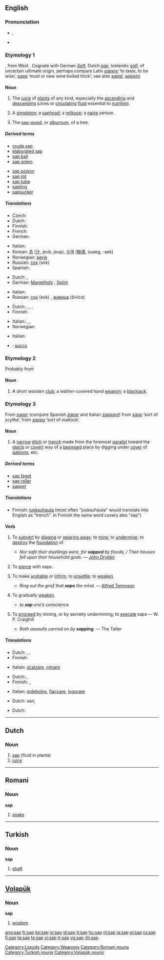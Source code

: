 {{wikipedia|dab=sap (disambiguation)|sap}}
==English==

===Pronunciation===
* {{IPA|/sæp/}}, {{audio|en-us-sap.ogg|Audio (US)}}
* {{rhymes|æp}}

===Etymology 1===
{{etyl|ang}} {{term|sæp|lang=ang}}, from West {{proto|Germanic|sap(p)om}}.  Cognate with German ''[[Saft]]'', Dutch ''[[#Dutch|sap]]'', Icelandic ''[[safi]]''; of uncertain ultimate origin, perhaps compare Latin ''[[sapere]]'' ‘to taste, to be wise’, ''[[sapa]]'' ‘must or new wine boiled thick’; see also ''[[sapid]]'', ''[[sapient]]''.

====Noun====
{{wikipedia}}
{{en-noun|s|-}}

# {{uncountable}} The [[juice]] of [[plant]]s of any kind, especially the [[ascending]] and [[descending]] juices or [[circulating]] [[fluid]] essential to [[nutrition]].
# {{context|slang|countable}} A [[simpleton]]; a [[saphead]]; a [[milksop]]; a [[naive]] person.
# {{uncountable}} The [[sap-wood]], or [[alburnum]], of a tree.

=====Derived terms=====
{{rel-top|terms derived from sap}}
* [[crude sap]]
* [[elaborated sap]]
* [[sap ball]]
* [[sap green]]
{{rel-mid}}
* [[sap poison]]
* [[sap rot]]
* [[sap tube]]
* [[sapling]]
* [[sapsucker]]
{{rel-bottom}}

=====Translations=====
{{trans-top|juice of plant}}
* Czech: {{t-|cs|míza|f}}
* Dutch: {{t+|nl|sap|n}}
* Finnish: {{t+|fi|mahla}}
* French: {{t+|fr|sève|f}}
* German: {{t+|de|Saft|m}}
{{trans-mid}}
* Italian: {{t-|it|linfa|f}}
* Korean: [[즙]] ([[汁]], jeub, jeup), [[수액]] ([[樹液]], suaeg, -aek)
* Norwegian: [[sevje]] {{f}}
* Russian: [[сок]] (sok) {{m}}
* Spanish: {{t+|es|savia}}
{{trans-bottom}}

{{trans-top|sapwood of a tree}}
* Dutch: {{t|nl|spint|n}}, {{t|nl|spinthout|n}}
* German: [[Mantelholz]] {{n}}, [[Splint]] {{m}}
{{trans-mid}}
* Italian: {{t+|it|alburno|m}}
* Russian: [[сок]] (sok) {{m}}, [[живица]] (živíca) {{f}}
{{trans-bottom}}

{{trans-top|slang: saphead}}
* Dutch: {{t|nl|slappeling|m}}, {{t|nl|imbeciel|m}}, {{t-|nl|idioot|m}}, {{t-|nl|simpele|m}}
* Finnish: {{t-|fi|hölmö}}
{{trans-mid}}
* Italian: {{t+|it|sempliciotto|m}}, {{t+|it|imbecille|m}}, {{t+|it|stupido|m}}
* Norwegian: {{t-|no|tosk|m}}
{{trans-bottom}}

{{trans-top|a leather-covered hand weapon}}
* Italian: {{t-|it|manganello|m}}
{{trans-mid}}
{{trans-bottom}}

{{checktrans-top}}
* {{ttbc|Interlingua}}: [[succo]]
{{trans-bottom}}

===Etymology 2===
Probably from {{term|sapling||lang=en}}

====Noun====
{{en-noun}}

# {{countable|US|slang}} A short wooden [[club]]; a leather-covered hand [[weapon]]; a [[blackjack]].

===Etymology 3===
From {{F.}} ''[[saper]]'' (compare Spanish ''[[zapar]]'' and Italian ''[[zappare]]'') from ''[[sape]]'' ‘sort of scythe’, from {{LL.}} ''[[sappa]]'' ‘sort of mattock’.

====Noun====
{{en-noun}}

# {{military}} A [[narrow]] [[ditch]] or [[trench]] made from the foremost [[parallel]] toward the [[glacis]] or [[covert]] way of a [[besiege]]d place by digging under [[cover]] of [[gabions]], etc.

=====Derived terms=====
* [[sap fagot]]
* [[sap roller]]
* [[sapper]]

=====Translations=====
{{trans-top|narrow ditch or trench}}
* Finnish: [[juoksuhauta]] (most often "juoksuhauta" would translate into English as "trench". In Finnish the same word covers also "sap")
{{trans-mid}}
{{trans-bottom}}

====Verb====
{{en-verb|sap|p|ing}}

# {{transitive}} To [[subvert]] by [[dig]]ging or [[wear away|wearing away]]; to [[mine]]; to [[undermine]]; to [[destroy]] the [[foundation]] of.
#* {{rfdate}} ''Nor safe their dwellings were, for '''sapped''' by floods, / Their houses fell upon their household gods.'' — [[w:John Dryden|John Dryden]]
# {{context|transitive|military}} To [[pierce]] with saps.
# To make [[unstable]] or [[infirm]]; to [[unsettle]]; to [[weaken]].
#* {{rfdate}} ''Ring out the grief that '''saps''' the mind.'' — [[w:Alfred Tennyson|Alfred Tennyson]]
# {{transitive}} To gradually [[weaken]].
#* ''to '''sap''' one’s conscience''
# {{intransitive}} To [[proceed]] by mining, or by secretly undermining; to [[execute]] saps — {{rfdate|provide real quote}}W. P. Craighill
#* {{rfdate}} ''Both assaults carried on by '''sapping'''''. — The Tatler

=====Translations=====
{{trans-top|undermine}}
* Dutch: {{t|nl|ondermijnen}}, {{t+|nl|aantasten}}, {{t|nl|ondergraven}}
* Finnish: {{t-|fi|heikentää}}
{{trans-mid}}
* Italian: [[scalzare]], [[minare]]
{{trans-bottom}}

{{trans-top|pierce with saps}}
{{trans-mid}}
{{trans-bottom}}

{{trans-top|make unstable; weaken}}
* Dutch: {{t-|nl|verzwakken}}, {{t+|nl|aantasten}}
* Finnish: {{t-|fi|uuvuttaa}}, {{t-|fi|heikentää}}
{{trans-mid}}
* Italian: [[indebolire]], [[fiaccare]], [[logorare]]
{{trans-bottom}}

{{trans-top|gradually weaken}}
* Dutch: {{t+|nl|knagen}} aan, {{t+|nl|aantasten}}
{{trans-mid}}
{{trans-bottom}}

{{trans-top|proceed by mining}}
* Dutch: {{t|nl|ondergraven}}
{{trans-mid}}
{{trans-bottom}}

[[Category:Liquids]]
[[Category:Weapons]]

----

==Dutch==

===Noun===
{{nl-noun2|n|pen|je}}

# [[sap#English|sap]] (fluid in plants)
# [[juice]]

----

==Romani==

===Noun===
'''sap''' {{m}}

# [[snake]]

[[Category:Romani nouns]]

----

==Turkish==

===Noun===
'''sap'''

# [[shaft]]

[[Category:Turkish nouns]]

----

==[[Volapük]]==

===Noun===
'''sap'''

# [[wisdom]]

[[Category:Volapük nouns]]

[[ang:sap]]
[[fr:sap]]
[[ko:sap]]
[[io:sap]]
[[id:sap]]
[[it:sap]]
[[hu:sap]]
[[nl:sap]]
[[ja:sap]]
[[pl:sap]]
[[ru:sap]]
[[fi:sap]]
[[ta:sap]]
[[te:sap]]
[[vi:sap]]
[[tr:sap]]
[[vo:sap]]
[[zh:sap]]